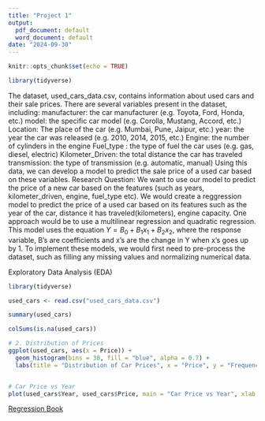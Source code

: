 ```yaml
---
title: "Project 1"
output:
  pdf_document: default
  word_document: default
date: "2024-09-30"
---
```


```r
knitr::opts_chunk$set(echo = TRUE)
```

```r
library(tidyverse)
```

The dataset, used_cars_data.csv, contains information about used cars and their sale prices. There are several variables present in the dataset, including: manufacturer: the car manufacturer (e.g. Toyota, Ford, Honda, etc.) model: the specific car model (e.g. Corolla, Mustang, Accord, etc.) Location: The place of the car (e.g. Mumbai, Pune, Jaipur, etc.) year: the year the car was released (e.g. 2010, 2014, 2015, etc.) Engine: the number of cylinders in the engine Fuel_type : the type of fuel the car uses (e.g. gas, diesel, electric) Kilometer_Driven: the total distance the car has traveled transmission: the type of transmission (e.g. automatic, manual) Using this data, we can develop a model to predict the sale price of a used car based on these variables.
Research Question: We want to use our model to predict the price of a new car based on the features (such as years, kilometer_driven, engine, fuel_type etc). We would create a reggression model to predict the price of a used car based on its features such as the year of the car, distance it has traveled(kilometers), engine capacity. One approach would be to use a multilinear regression and quadratic regression. This model uses the equation $Y = B_0 + B_1 x_1 + B_2 x_2$, where the response variable, B’s are coefficients and x’s are the change in Y when x’s goes up by 1. To implement these models, we would first need to pre-process the dataset, such as filling any missing values and normalizing numerical data. 

Exploratory Data Analysis (EDA)
```r
library(tidyverse)

used_cars <- read.csv("used_cars_data.csv")

summary(used_cars)

colSums(is.na(used_cars))

# 2. Distribution of Prices
ggplot(used_cars, aes(x = Price)) +
  geom_histogram(bins = 30, fill = "blue", alpha = 0.7) +
  labs(title = "Distribution of Car Prices", x = "Price", y = "Frequency")


# Car Price vs Year
plot(used_cars$Year, used_cars$Price, main = "Car Price vs Year", xlab = "Year", ylab = "Price(in thousand USD)")

```





[Regression Book](https://rafalab.dfci.harvard.edu/dsbook/regression.html)


